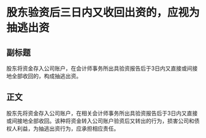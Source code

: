 # 股东验资后三日内又收回出资的，应视为抽逃出资
## 副标题
股东将资金存入公司账户，在会计师事务所出具验资报告后于3日内又直接或间接地全部收回的，构成抽逃出资。
## 正文
股东先将资金存入公司账户，在相关会计师事务所出具验资报告后于3日内又直接或间接地全部收回。该种将资金转入公司账户验资后又转出的行为，损害公司和债权人利益，为抽逃出资行为，应承担相应责任。